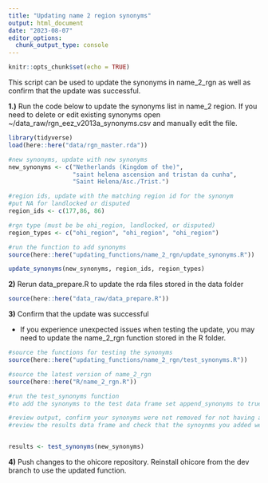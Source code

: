 ```yaml
---
title: "Updating name 2 region synonyms"
output: html_document
date: "2023-08-07"
editor_options: 
  chunk_output_type: console
---
```


```r
knitr::opts_chunk$set(echo = TRUE)
```

This script can be used to update the synonyms in name_2_rgn as well as confirm that the update was successful.

**1.)** Run the code below to update the synonyms list in name_2 region. If you need to delete or edit existing synonyms open \~/data_raw/rgn_eez_v2013a_synonyms.csv and manually edit the file.

```r
library(tidyverse)
load(here::here("data/rgn_master.rda"))

#new synonyms, update with new synonyms
new_synonyms <- c("Netherlands (Kingdom of the)",
                  "saint helena ascension and tristan da cunha",
                  "Saint Helena/Asc./Trist.")

#region ids, update with the matching region id for the synonym
#put NA for landlocked or disputed
region_ids <- c(177,86, 86) 

#rgn type (must be be ohi_region, landlocked, or disputed)
region_types <- c("ohi_region", "ohi_region", "ohi_region")

#run the function to add synonyms 
source(here::here("updating_functions/name_2_rgn/update_synonyms.R"))

update_synonyms(new_synonyms, region_ids, region_types)
```

**2)** Rerun data_prepare.R to update the rda files stored in the data folder

```r
source(here::here("data_raw/data_prepare.R"))
```

**3)** Confirm that the update was successful

-   If you experience unexpected issues when testing the update, you may need to update the name_2_rgn function stored in the R folder.

```r
#source the functions for testing the synonyms 
source(here::here("updating_functions/name_2_rgn/test_synonyms.R"))

#source the latest version of name_2_rgn
source(here::here("R/name_2_rgn.R"))

#run the test_synonyms function
#to add the synonyms to the test data frame set append_synonyms to true, do not do this until you have confirmed they are working as expected

#review output, confirm your synonyms were not removed for not having any match in the lookup tables 
#review the results data frame and check that the synoynms you added were assigned to the correct region. 


results <- test_synonyms(new_synonyms)
```

**4)** Push changes to the ohicore repository. Reinstall ohicore from the dev branch to use the updated function.

